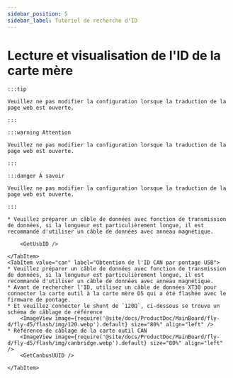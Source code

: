 ```yaml
---
sidebar_position: 5
sidebar_label: Tutoriel de recherche d'ID
---
```










# Lecture et visualisation de l'ID de la carte mère

    :::tip

    Veuillez ne pas modifier la configuration lorsque la traduction de la page web est ouverte.

    :::

    :::warning Attention

    Veuillez ne pas modifier la configuration lorsque la traduction de la page web est ouverte.

    :::

    :::danger À savoir

    Veuillez ne pas modifier la configuration lorsque la traduction de la page web est ouverte.

    :::

<Tabs>
    <TabItem value="usb" label="Obtention de l'ID USB" default>
        
    * Veuillez préparer un câble de données avec fonction de transmission de données, si la longueur est particulièrement longue, il est recommandé d'utiliser un câble de données avec anneau magnétique.
    
        <GetUsbID />
        
    </TabItem>
    <TabItem value="can" label="Obtention de l'ID CAN par pontage USB">
    * Veuillez préparer un câble de données avec fonction de transmission de données, si la longueur est particulièrement longue, il est recommandé d'utiliser un câble de données avec anneau magnétique.
    * Avant de rechercher l'ID, utilisez un câble de données XT30 pour connecter la carte outil à la carte mère D5 qui a été flashée avec le firmware de pontage.
    * Et veuillez connecter le shunt de `120Ω`, ci-dessous se trouve un schéma de câblage de référence
        <ImageView image={require('@site/docs/ProductDoc/MainBoard/fly-d/fly-d5/flash/img/120.webp').default} size="80%" align="left" />
    * Référence de câblage de la carte outil CAN
        <ImageView image={require('@site/docs/ProductDoc/MainBoard/fly-d/fly-d5/flash/img/canbridge.webp').default} size="80%" align="left" />   
        <GetCanbusUUID />

    </TabItem>
</Tabs>